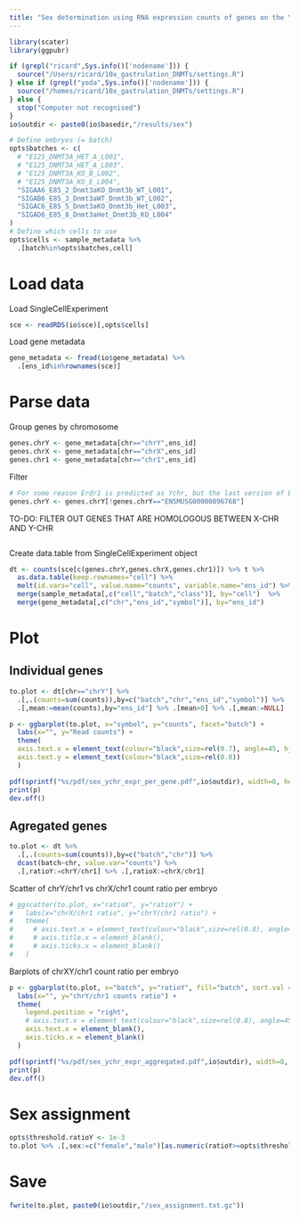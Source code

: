 ```yaml
---
title: "Sex determination using RNA expression counts of genes on the Y chromosome."
---
```


```r
library(scater)
library(ggpubr)
```

```r

if (grepl("ricard",Sys.info()['nodename'])) {
  source("/Users/ricard/10x_gastrulation_DNMTs/settings.R")
} else if (grepl("yoda",Sys.info()['nodename'])) {
  source("/homes/ricard/10x_gastrulation_DNMTs/settings.R")
} else {
  stop("Computer not recognised")
}
io$outdir <- paste0(io$basedir,"/results/sex")

# Define embryos (= batch)
opts$batches <- c(
  # "E125_DNMT3A_HET_A_L001", 
  # "E125_DNMT3A_HET_A_L003", 
  # "E125_DNMT3A_KO_B_L002", 
  # "E125_DNMT3A_KO_E_L004", 
  "SIGAA6_E85_2_Dnmt3aKO_Dnmt3b_WT_L001", 
  "SIGAB6_E85_3_Dnmt3aWT_Dnmt3b_WT_L002", 
  "SIGAC6_E85_5_Dnmt3aKO_Dnmt3b_Het_L003", 
  "SIGAD6_E85_8_Dnmt3aHet_Dnmt3b_KO_L004"
)
# Define which cells to use
opts$cells <- sample_metadata %>% 
  .[batch%in%opts$batches,cell]
```

# Load data

Load SingleCellExperiment
```r
sce <- readRDS(io$sce)[,opts$cells]
```

Load gene metadata
```r
gene_metadata <- fread(io$gene_metadata) %>% 
  .[ens_id%in%rownames(sce)]
```

# Parse data

Group genes by chromosome
```r
genes.chrY <- gene_metadata[chr=="chrY",ens_id]
genes.chrX <- gene_metadata[chr=="chrX",ens_id]
genes.chr1 <- gene_metadata[chr=="chr1",ens_id]
```

Filter
```r
# For some reason Erdr1 is predicted as Ychr, but the last version of ENSEMBL is in the Xchr
genes.chrY <- genes.chrY[!genes.chrY=="ENSMUSG00000096768"]
```



TO-DO: FILTER OUT GENES THAT ARE HOMOLOGOUS BETWEEN X-CHR AND Y-CHR
```r

```

Create data.table from SingleCellExperiment object
```r
dt <- counts(sce[c(genes.chrY,genes.chrX,genes.chr1)]) %>% t %>%
  as.data.table(keep.rownames="cell") %>% 
  melt(id.vars="cell", value.name="counts", variable.name="ens_id") %>%
  merge(sample_metadata[,c("cell","batch","class")], by="cell")  %>%
  merge(gene_metadata[,c("chr","ens_id","symbol")], by="ens_id")
```

# Plot

## Individual genes

```r
to.plot <- dt[chr=="chrY"] %>% 
  .[,.(counts=sum(counts)),by=c("batch","chr","ens_id","symbol")] %>%
  .[,mean:=mean(counts),by="ens_id"] %>% .[mean>0] %>% .[,mean:=NULL]
```


```r
p <- ggbarplot(to.plot, x="symbol", y="counts", facet="batch") +
  labs(x="", y="Read counts") +
  theme(
  axis.text.x = element_text(colour="black",size=rel(0.7), angle=45, hjust=1, vjust=1),
  axis.text.y = element_text(colour="black",size=rel(0.8))
  )

pdf(sprintf("%s/pdf/sex_ychr_expr_per_gene.pdf",io$outdir), width=8, height=6, useDingbats = F)
print(p)
dev.off()
```

## Agregated genes

```r
to.plot <- dt %>% 
  .[,.(counts=sum(counts)),by=c("batch","chr")] %>%
  dcast(batch~chr, value.var="counts") %>%
  .[,ratioY:=chrY/chr1] %>% .[,ratioX:=chrX/chr1]
```

Scatter of chrY/chr1 vs chrX/chr1 count ratio per embryo
```r
# ggscatter(to.plot, x="ratioX", y="ratioY") +
#   labs(x="chrX/chr1 ratio", y="chrY/chr1 ratio") +
#   theme(
#     # axis.text.x = element_text(colour="black",size=rel(0.8), angle=45, hjust=1, vjust=1),
#     # axis.title.x = element_blank(),
#     # axis.ticks.x = element_blank()
#   )
```

Barplots of chrXY/chr1 count ratio per embryo
```r
p <- ggbarplot(to.plot, x="batch", y="ratioY", fill="batch", sort.val = "asc", palette="Dark2") +
  labs(x="", y="chrY/chr1 counts ratio") +
  theme(
    legend.position = "right",
    # axis.text.x = element_text(colour="black",size=rel(0.8), angle=45, hjust=1, vjust=1),
    axis.text.x = element_blank(),
    axis.ticks.x = element_blank()
  )

pdf(sprintf("%s/pdf/sex_ychr_expr_aggregated.pdf",io$outdir), width=8, height=6, useDingbats = F)
print(p)
dev.off()
```

# Sex assignment
```r
opts$threshold.ratioY <- 1e-3 
to.plot %>% .[,sex:=c("female","male")[as.numeric(ratioY>=opts$threshold.ratioY)+1]]
```

# Save

```r
fwrite(to.plot, paste0(io$outdir,"/sex_assignment.txt.gz"))
```

